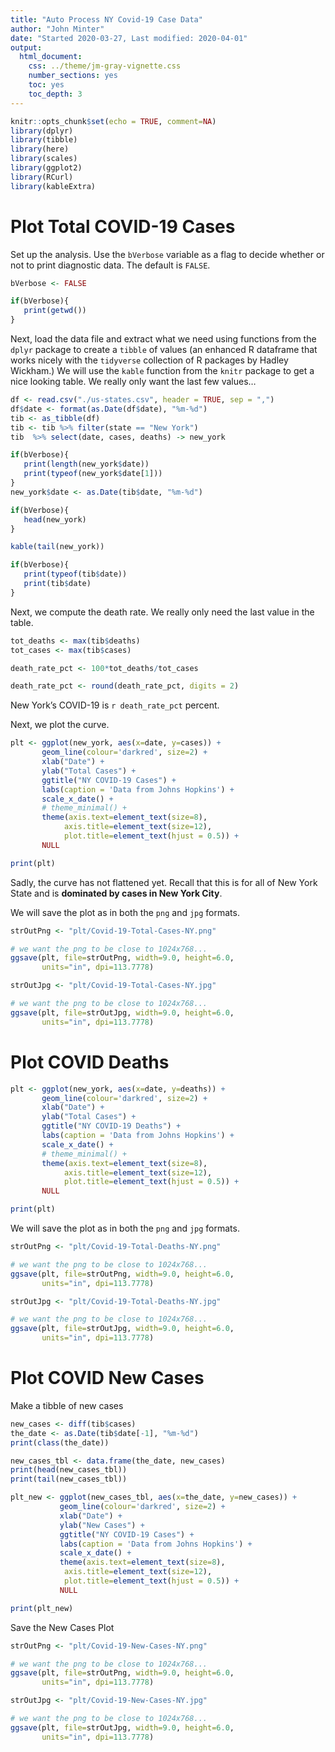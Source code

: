 ```yaml
---
title: "Auto Process NY Covid-19 Case Data"
author: "John Minter"
date: "Started 2020-03-27, Last modified: 2020-04-01"
output:
  html_document:
    css: ../theme/jm-gray-vignette.css
    number_sections: yes
    toc: yes
    toc_depth: 3
---
```


```r
knitr::opts_chunk$set(echo = TRUE, comment=NA)
library(dplyr)
library(tibble)
library(here)
library(scales)
library(ggplot2)
library(RCurl)
library(kableExtra)
```

# Plot Total COVID-19 Cases

Set up the analysis. Use the `bVerbose` variable as a flag to decide whether
or not to print diagnostic data. The default is `FALSE`.

```r
bVerbose <- FALSE

if(bVerbose){
   print(getwd())
}

```

Next, load the data file and extract what we need using functions from the
`dplyr` package to create a `tibble` of values (an enhanced R dataframe that
works nicely with the `tidyverse` collection of R packages by Hadley Wickham.)
We will use the `kable` function from the `knitr` package to get a nice looking
table. We really only want the last few values...

```r
df <- read.csv("./us-states.csv", header = TRUE, sep = ",")
df$date <- format(as.Date(df$date), "%m-%d")
tib <- as_tibble(df)
tib <- tib %>% filter(state == "New York")
tib  %>% select(date, cases, deaths) -> new_york

if(bVerbose){
   print(length(new_york$date))
   print(typeof(new_york$date[1]))
}
new_york$date <- as.Date(tib$date, "%m-%d")

if(bVerbose){
   head(new_york)
}

kable(tail(new_york))

if(bVerbose){
   print(typeof(tib$date))
   print(tib$date)
}
```

Next, we compute the death rate. We really only need the last value in the
table.

```r

tot_deaths <- max(tib$deaths)
tot_cases <- max(tib$cases)

death_rate_pct <- 100*tot_deaths/tot_cases

death_rate_pct <- round(death_rate_pct, digits = 2)
```

New York's COVID-19 is `r death_rate_pct` percent.

Next, we plot the curve.

```r
plt <- ggplot(new_york, aes(x=date, y=cases)) +
       geom_line(colour='darkred', size=2) +
       xlab("Date") +
       ylab("Total Cases") + 
       ggtitle("NY COVID-19 Cases") +
       labs(caption = 'Data from Johns Hopkins') +
       scale_x_date() +
       # theme_minimal() +
       theme(axis.text=element_text(size=8),
            axis.title=element_text(size=12),
            plot.title=element_text(hjust = 0.5)) +
       NULL

print(plt)
```

Sadly, the curve has not flattened yet. Recall that this is for all of
New York State and is **dominated by cases in New York City**.


We will save the plot as in both the `png` and `jpg` formats.

```r
strOutPng <- "plt/Covid-19-Total-Cases-NY.png"

# we want the png to be close to 1024x768...
ggsave(plt, file=strOutPng, width=9.0, height=6.0,
       units="in", dpi=113.7778)

strOutJpg <- "plt/Covid-19-Total-Cases-NY.jpg"

# we want the png to be close to 1024x768...
ggsave(plt, file=strOutJpg, width=9.0, height=6.0,
       units="in", dpi=113.7778)
```

# Plot COVID Deaths

```r
plt <- ggplot(new_york, aes(x=date, y=deaths)) +
       geom_line(colour='darkred', size=2) +
       xlab("Date") +
       ylab("Total Cases") + 
       ggtitle("NY COVID-19 Deaths") +
       labs(caption = 'Data from Johns Hopkins') +
       scale_x_date() +
       # theme_minimal() +
       theme(axis.text=element_text(size=8),
            axis.title=element_text(size=12),
            plot.title=element_text(hjust = 0.5)) +
       NULL

print(plt)
```

We will save the plot as in both the `png` and `jpg` formats.

```r
strOutPng <- "plt/Covid-19-Total-Deaths-NY.png"

# we want the png to be close to 1024x768...
ggsave(plt, file=strOutPng, width=9.0, height=6.0,
       units="in", dpi=113.7778)

strOutJpg <- "plt/Covid-19-Total-Deaths-NY.jpg"

# we want the png to be close to 1024x768...
ggsave(plt, file=strOutJpg, width=9.0, height=6.0,
       units="in", dpi=113.7778)
```

# Plot COVID New Cases


Make a tibble of new cases

```r
new_cases <- diff(tib$cases)
the_date <- as.Date(tib$date[-1], "%m-%d")
print(class(the_date))

new_cases_tbl <- data.frame(the_date, new_cases)
print(head(new_cases_tbl))
print(tail(new_cases_tbl))
```

```r
plt_new <- ggplot(new_cases_tbl, aes(x=the_date, y=new_cases)) +
           geom_line(colour='darkred', size=2) +
           xlab("Date") +
           ylab("New Cases") + 
           ggtitle("NY COVID-19 Cases") +
           labs(caption = 'Data from Johns Hopkins') +
           scale_x_date() +
           theme(axis.text=element_text(size=8),
            axis.title=element_text(size=12),
            plot.title=element_text(hjust = 0.5)) +
           NULL

print(plt_new)

```

Save the New Cases Plot

```r
strOutPng <- "plt/Covid-19-New-Cases-NY.png"

# we want the png to be close to 1024x768...
ggsave(plt, file=strOutPng, width=9.0, height=6.0,
       units="in", dpi=113.7778)

strOutJpg <- "plt/Covid-19-New-Cases-NY.jpg"

# we want the png to be close to 1024x768...
ggsave(plt, file=strOutJpg, width=9.0, height=6.0,
       units="in", dpi=113.7778)
```